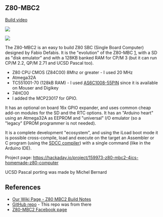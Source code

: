 == Z80-MBC2 ==

<a href="https://www.youtube.com/watch?v=bMvzl_BG__Y">Build video</a>

<img src="https://raw.githubusercontent.com/douggilliland/Retro-Computers/master/Z80/Reference_Designs/Z80-MBC2/Pics/CCA/Z80-MBC2_P586-720PX.jpg"></img>

<img src="http://land-boards.com/blwiki/images/f/f2/Z80-MBC2_P1613-720px.jpg"></img>

The Z80-MBC2 is an easy to build Z80 SBC (Single Board Computer) designed by Fabio Defabis. It is the "evolution" of the Z80-MBC [https://hackaday.io/project/19000-a-4-4ics-z80-homemade-computer-on-breadboard], with a SD as "disk emulator" and with a 128KB banked RAM for CP/M 3 (but it can run CP/M 2.2, QP/M 2.71 and UCSD Pascal too).

* Z80 CPU CMOS (Z84C00) 8Mhz or greater - I used 20 MHz
* Atmega32A
* TC551001-70 (128kB RAM) - I used [https://www.mouser.com/ProductDetail/913-AS6C1008-55PIN AS6C1008-55PIN] since it is available on Mouser and Digikey
* 74HC00
* I added the MCP23017 for GPIO.

It has an optional on board 16x GPIO expander, and uses common cheap add-on modules for the SD and the RTC options. It has an "Arduino heart" using an Atmega32A as EEPROM and "universal" I/O emulator (so a "legacy" EPROM programmer is not needed).

It is a complete development "ecosystem", and using the iLoad boot mode it is possible cross-compile, load and execute on the target an Assembler or C program (using the [http://sdcc.sourceforge.net/ SDCC compiler]) with a single command (like in the Arduino IDE). 

Project page: https://hackaday.io/project/159973-z80-mbc2-4ics-homemade-z80-computer

UCSD Pascal porting was made by Michel Bernard

== References ==

* [http://land-boards.com/blwiki/index.php?title=Z80-MBC2_Build_Notes Our Wiki Page - Z80 MBC2 Build Notes]
* [https://github.com/SuperFabius/Z80-MBC2 GitHub repo] - This repo was from there
* [https://www.facebook.com/groups/388307645238660 Z80-MBC2 Facebook page]
